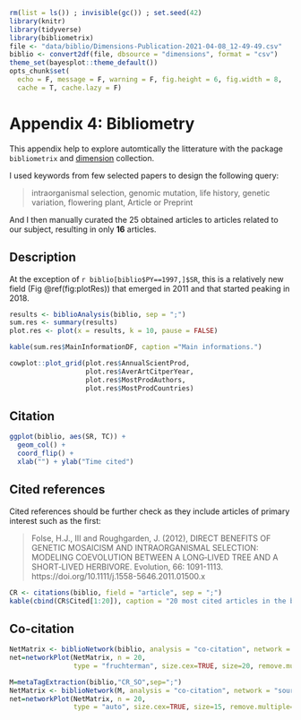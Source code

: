 ```r
rm(list = ls()) ; invisible(gc()) ; set.seed(42)
library(knitr)
library(tidyverse)
library(bibliometrix)  
file <- "data/biblio/Dimensions-Publication-2021-04-08_12-49-49.csv"
biblio <- convert2df(file, dbsource = "dimensions", format = "csv")
theme_set(bayesplot::theme_default())
opts_chunk$set(
  echo = F, message = F, warning = F, fig.height = 6, fig.width = 8,
  cache = T, cache.lazy = F)
```

# Appendix 4: Bibliometry

This appendix help to explore automtically the litterature with the package `bibliometrix` and [dimension](https://app.dimensions.ai) collection.

I used keywords from few selected papers to design the following query:

> intraorganismal selection, genomic mutation, life history, genetic variation, flowering plant, Article or Preprint

And I then manually curated the 25 obtained articles to articles related to our subject, resulting in only **16** articles.

## Description

At the exception of `r biblio[biblio$PY==1997,]$SR`, this is a relatively new field (Fig \@ref(fig:plotRes)) that emerged in 2011 and that started peaking in 2018.

```r
results <- biblioAnalysis(biblio, sep = ";")
sum.res <- summary(results)
plot.res <- plot(x = results, k = 10, pause = FALSE)
```

```r
kable(sum.res$MainInformationDF, caption ="Main informations.")
```

```r
cowplot::plot_grid(plot.res$AnnualScientProd,
                   plot.res$AverArtCitperYear,
                   plot.res$MostProdAuthors,
                   plot.res$MostProdCountries)
```

## Citation

```r
ggplot(biblio, aes(SR, TC)) + 
  geom_col() +
  coord_flip() +
  xlab("") + ylab("Time cited")
```


## Cited references

Cited references should be further check as they include articles of primary interest such as the first:

> Folse, H.J., III and Roughgarden, J. (2012), DIRECT BENEFITS OF GENETIC MOSAICISM AND INTRAORGANISMAL SELECTION: MODELING COEVOLUTION BETWEEN A LONG‐LIVED TREE AND A SHORT‐LIVED HERBIVORE. Evolution, 66: 1091-1113. https://doi.org/10.1111/j.1558-5646.2011.01500.x

```r
CR <- citations(biblio, field = "article", sep = ";")
kable(cbind(CR$Cited[1:20]), caption = "20 most cited articles in the bibliography.")
```

## Co-citation

```r
NetMatrix <- biblioNetwork(biblio, analysis = "co-citation", network = "references", sep = ";")
net=networkPlot(NetMatrix, n = 20, 
                type = "fruchterman", size.cex=TRUE, size=20, remove.multiple=FALSE, labelsize=0.7,edgesize = 10, edges.min=5)
```

```r
M=metaTagExtraction(biblio,"CR_SO",sep=";")
NetMatrix <- biblioNetwork(M, analysis = "co-citation", network = "sources", sep = ";")
net=networkPlot(NetMatrix, n = 20,
                type = "auto", size.cex=TRUE, size=15, remove.multiple=FALSE, labelsize=0.7,edgesize = 10, edges.min=5)
```

